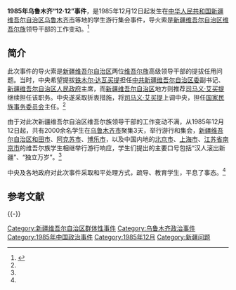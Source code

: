 {{primarysources|time=2014-05-25T09:30:32+00:00}}
'''1985年乌鲁木齐“12·12”事件'''，是1985年12月12日起发生在[[中华人民共和国|中华人民共和国]][[新疆维吾尔自治区|新疆维吾尔自治区]][[乌鲁木齐市|乌鲁木齐市]]等地的学生游行集会事件，导火索是[[新疆维吾尔自治区|新疆维吾尔自治区]][[维吾尔族|维吾尔族]]领导干部的工作变动。<ref name=hghw>{{Cite web |url=http://www.szhgh.com/Article/opinion/zatan/201403/46466.html |title=王家吾，恐袭事件：彻底反思，治本才是关键，红歌会网，2014-03-12 |accessdate=2014-05-25 |archive-date=2019-06-06 |archive-url=https://web.archive.org/web/20190606191629/http://www.szhgh.com/Article/opinion/zatan/201403/46466.html |dead-url=no }}</ref>

==简介==
此次事件的导火索是[[新疆维吾尔自治区|新疆维吾尔自治区]]两位[[维吾尔族|维吾尔族]]高级领导干部的提拔任用问题。当时，中央希望提拔[[铁木尔·达瓦买提|铁木尔·达瓦买提]]担任[[中共新疆维吾尔自治区委|中共新疆维吾尔自治区委]]副书记、[[新疆维吾尔自治区人民政府|新疆维吾尔自治区人民政府]]主席，而[[新疆维吾尔自治区|新疆维吾尔自治区]]地方则推荐[[司马义·艾买提|司马义·艾买提]]继续担任该职务。中央遂采取折衷措施，将[[司马义·艾买提|司马义·艾买提]]上调中央，担任[[国家民族事务委员会|国家民族事务委员会]]主任。<ref name=hghw/>

由于对此次新疆维吾尔自治区维吾尔族领导干部的工作变动不满，从1985年12月12日起，共有2000余名学生在[[乌鲁木齐市|乌鲁木齐市]]聚集3天，举行游行和集会，[[新疆维吾尔自治区|新疆维吾尔自治区]][[和田市|和田市]]、[[阿克苏市|阿克苏市]]、[[博乐市|博乐市]]，以及中国内地的[[北京市|北京市]]、[[上海市|上海市]]、[[江苏省|江苏省]][[南京市|南京市]]的维吾尔族学生相继举行游行响应，学生们提出的主要口号包括“汉人滚出新疆”、“独立万岁”。<ref name=hghw/>

中央及各地政府对此次事件采取和平处理方式，疏导、教育学生，平息了事态。<ref name=hghw/>

== 参考文献 ==
{{Reflist}}

{{-}}
{{新疆维吾尔自治区暴力恐怖活动和反恐行动|邓}}
[[Category:新疆维吾尔自治区群体性事件|Category:新疆维吾尔自治区群体性事件]]
[[Category:乌鲁木齐政治事件|Category:乌鲁木齐政治事件]]
[[Category:1985年中国政治事件|Category:1985年中国政治事件]]
[[Category:1985年12月|Category:1985年12月]]
[[Category:新疆问题|Category:新疆问题]]